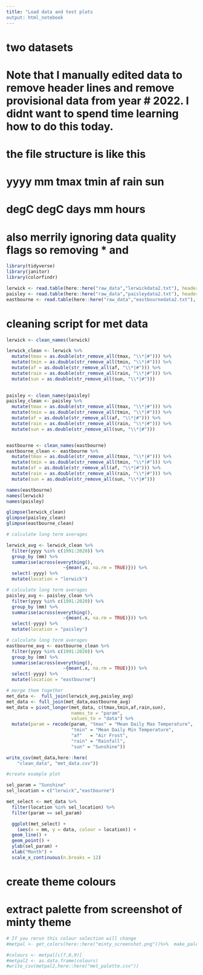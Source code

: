 ```yaml
---
title: "Load data and test plots
output: html_notebook
---
```


# two datasets
# Note that I manually edited data to remove header lines and remove provisional data from year # 2022. I didnt want to spend time learning how to do this today.

# the file structure is like this
#   yyyy  mm   tmax    tmin      af    rain     sun
#              degC    degC    days      mm   hours

# also merrily ignoring data quality flags so removing * and #

```r
library(tidyverse)
library(janitor)
library(colorfindr)
```

```r
lerwick <- read.table(here::here("raw_data","lerwickdata2.txt"), header = TRUE)
paisley <- read.table(here::here("raw_data","paisleydata2.txt"), header = TRUE)
eastbourne <- read.table(here::here("raw_data","eastbournedata2.txt"), header = TRUE)
```

# cleaning script for met data

```r
lerwick <- clean_names(lerwick) 

lerwick_clean <- lerwick %>% 
  mutate(tmax = as.double(str_remove_all(tmax, "\\*|#"))) %>%   
  mutate(tmin = as.double(str_remove_all(tmin, "\\*|#"))) %>%  
  mutate(af = as.double(str_remove_all(af, "\\*|#"))) %>%  
  mutate(rain = as.double(str_remove_all(rain, "\\*|#"))) %>% 
  mutate(sun = as.double(str_remove_all(sun, "\\*|#")))  

  
paisley <- clean_names(paisley)
paisley_clean <- paisley %>% 
  mutate(tmax = as.double(str_remove_all(tmax, "\\*|#"))) %>%   
  mutate(tmin = as.double(str_remove_all(tmin, "\\*|#"))) %>%  
  mutate(af = as.double(str_remove_all(af, "\\*|#"))) %>%  
  mutate(rain = as.double(str_remove_all(rain, "\\*|#"))) %>% 
  mutate(sun = as.double(str_remove_all(sun, "\\*|#")))  


eastbourne <- clean_names(eastbourne)
eastbourne_clean <- eastbourne %>% 
  mutate(tmax = as.double(str_remove_all(tmax, "\\*|#"))) %>%   
  mutate(tmin = as.double(str_remove_all(tmin, "\\*|#"))) %>%  
  mutate(af = as.double(str_remove_all(af, "\\*|#"))) %>%  
  mutate(rain = as.double(str_remove_all(rain, "\\*|#"))) %>% 
  mutate(sun = as.double(str_remove_all(sun, "\\*|#")))  

names(eastbourne)  
names(lerwick)
names(paisley)
```
```r
glimpse(lerwick_clean)
glimpse(paisley_clean)
glimpse(eastbourne_clean)
```



```r
# calculate long term averages

lerwick_avg <- lerwick_clean %>% 
  filter(yyyy %in% c(1991:2020)) %>%
  group_by (mm) %>% 
  summarise(across(everything(),
                     ~{mean(.x, na.rm = TRUE)})) %>%
  select(-yyyy) %>% 
  mutate(location = "lerwick") 
```

```r
# calculate long term averages
paisley_avg <- paisley_clean %>%
  filter(yyyy %in% c(1991:2020)) %>%
  group_by (mm) %>% 
  summarise(across(everything(),
                     ~{mean(.x, na.rm = TRUE)})) %>%
  select(-yyyy) %>% 
  mutate(location = "paisley") 
```

```r
# calculate long term averages
eastbourne_avg <- eastbourne_clean %>%
  filter(yyyy %in% c(1991:2020)) %>%
  group_by (mm) %>% 
  summarise(across(everything(),
                     ~{mean(.x, na.rm = TRUE)})) %>%
  select(-yyyy) %>% 
  mutate(location = "eastbourne") 
```

```r
# merge them together
met_data <-  full_join(lerwick_avg,paisley_avg)
met_data <- full_join(met_data,eastbourne_avg)
met_data = pivot_longer(met_data, c(tmax,tmin,af,rain,sun), 
                        names_to = "param", 
                        values_to = "data") %>% 
  mutate(param = recode(param, "tmax" = "Mean Daily Max Temperature",
                        "tmin" = "Mean Daily Min Temperature",
                        "af"   = "Air Frost",
                        "rain" = "Rainfall",
                        "sun" = "Sunshine"))
```
```r
write_csv(met_data,here::here(
    "clean_data", "met_data.csv"))
```



```r
#create example plot

sel_param = "Sunshine"
sel_location = c("lerwick","eastbourne")

met_select <- met_data %>% 
  filter(location %in% sel_location) %>% 
  filter(param == sel_param)

  ggplot(met_select) +
    (aes(x = mm, y = data, colour = location)) +
  geom_line() +
  geom_point() +
  ylab(sel_param) +
  xlab("Month") +  
  scale_x_continuous(n.breaks = 12)  
```

# create theme colours

# extract palette from screenshot of minty theme
```r
# If you rerun this colour selection will change
#metpal <- get_colors(here::here("minty_screenshot.png"))%>%  make_palette(n = 10)

#colours <- metpal[c(7,8,9)]
#metpal2 <- as.data.frame(colours)
#write_csv(metpal2,here::here("met_palette.csv"))
```

